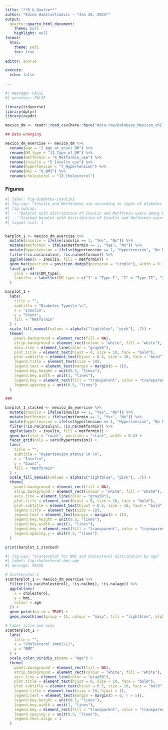 ```yaml
---
title: "**R & Quatro**"
author: "Edina Hadziselimovic — *Jan 26, 2024*"
output:
  quarto::quarto_html_document:
    theme: null
    highlight: null
format:
  html:
    theme: yeti
    toc: true
    
editor: source

execute:
  echo: false
  
---
```


```r
#| message: FALSE
#| warnings: FALSE

library(tidyverse)
library(dplyr)
library(readr)

mexico_dm <- readr::read_csv(here::here("data-raw/Database_Mexican_children_with_different_types_of_DM.csv"))

```


```r
## Data wranging

mexico_dm_exercise <- mexico_dm %>%
  rename(age = "2_Age_at_onset_DM") %>%
  rename(DM_type = "11_Type_of_DM") %>%
  rename(metformin = "4_Metformin_use") %>%
  rename(insulin = "5_Insulin_use") %>%
  rename(hypertension = "7_Hypertension") %>%
  rename(bmi = "9_BMI") %>%
  rename(cholesterol = "13_Cholesterol")

```

### Figures

```r
#| label: fig-diabetes-insulin1
#| fig-cap: "Insulin and Metformine use according to types of diabetes mellitus and hypertension status"
#| fig-subcap:
#|  - "Barplot with distribution of Insulin and Metformin users among DM patients, stratified by types of diabetes"
#|  - "Stacked barplot with distribution of Insulin and Metformin users among DM patients, stratified by hypertension status"
#| layout-ncol: 1


barplot_1 <- mexico_dm_exercise %>%
  mutate(insulin = ifelse(insulin == 1, "Yes", "No")) %>%
  mutate(metformin = ifelse(metformin == 1, "Yes", "No")) %>%
  mutate(hypertension = ifelse(hypertension == 1, "Hypertension", "No hypertension")) %>%
  filter(!is.na(insulin), !is.na(metformin)) %>%
  ggplot(aes(x = insulin, fill = metformin)) +
  geom_bar(position = position_dodge2(preserve = "single"), width = 0.7) +
  facet_grid(
    cols = vars(DM_type),
    labeller = labeller(DM_type = c("1" = "Type I", "2" = "Type II", "3" = "Type III", "4" = "Type IV"))
  )

barplot_1 +
  labs(
    title = "",
    subtitle = "Diabetes Types\n \n",
    x = "Insulin",
    y = "Count",
    fill = "Metformin"
  ) +
  scale_fill_manual(values = alpha(c("lightblue", "pink"), .7)) +
  theme(
    panel.background = element_rect(fill = NA),
    strip.background = element_rect(colour = "white", fill = "white"),
    axis.line = element_line(color = "gray50"),
    plot.title = element_text(hjust = 0, size = 10, face = "bold"),
    plot.subtitle = element_text(hjust = 0.5, size = 10, face = "bold"),
    legend.title = element_text(size = 10),
    legend.text = element_text(margin = margin(b = 1)),
    legend.key.height = unit(0.5, "lines"),
    legend.key.width = unit(1, "lines"),
    legend.key = element_rect(fill = "transparent", color = "transparent"),
    legend.spacing.y = unit(0.5, "lines")
  )

###

barplot_1_stacked <- mexico_dm_exercise %>%
  mutate(insulin = ifelse(insulin == 1, "Yes", "No")) %>%
  mutate(metformin = ifelse(metformin == 1, "Yes", "No")) %>%
  mutate(hypertension = ifelse(hypertension == 1, "Hypertension", "No hypertension")) %>%
  filter(!is.na(insulin), !is.na(metformin)) %>%
  ggplot(aes(x = insulin, fill = metformin)) +
  geom_bar(stat = "count", position = "stack", width = 0.4) +
  facet_grid(cols = vars(hypertension)) +
  labs(
    title = "",
    subtitle = "Hypertension status \n \n",
    x = "Insulin",
    y = "Count",
    fill = "Metformin"
  ) +
  scale_fill_manual(values = alpha(c("lightblue", "pink"), .7)) +
  theme(
    panel.background = element_rect(fill = NA),
    strip.background = element_rect(colour = "white", fill = "white"),
    axis.line = element_line(color = "gray50"),
    plot.title = element_text(hjust = 0, size = 10, face = "bold"),
    plot.subtitle = element_text(hjust = 0.5, size = 10, face = "bold"),
    legend.title = element_text(size = 10),
    legend.text = element_text(margin = margin(b = 1)),
    legend.key.height = unit(0.5, "lines"),
    legend.key.width = unit(1, "lines"),
    legend.key = element_rect(fill = "transparent", color = "transparent"),
    legend.spacing.y = unit(0.5, "lines")
  )

print(barplot_1_stacked)
```

```r
#| fig-cap: "Scatterplot for BMI and cholesterol distribution by age"
#| label: fig-cholesterol-bmi-age
#| message: FALSE

# Scatterplot 1
scatterplot_1 <- mexico_dm_exercise %>%
  filter(!is.na(cholesterol), !is.na(bmi), !is.na(age)) %>%
  ggplot(aes(
    x = cholesterol,
    y = bmi,
    colour = age
  )) +
  geom_point(na.rm = TRUE) +
  geom_smooth(aes(group = 1), colour = "navy", fill = "lightblue", alpha = 0.2)

# label title and exes
scatterplot_1 +
  labs(
    title = "",
    x = "Cholesterol (mmol/L)",
    y = "BMI"
  ) +
  scale_color_viridis_c(name = "Age") +
  theme(
    panel.background = element_rect(fill = NA),
    strip.background = element_rect(colour = "white", fill = "white"),
    axis.line = element_line(color = "gray50"),
    plot.title = element_text(hjust = 0, size = 10, face = "bold"),
    plot.subtitle = element_text(hjust = 0.5, size = 10, face = "bold"),
    legend.title = element_text(size = 10, hjust = 1),
    legend.text = element_text(margin = margin(b = 0, r = 5)),
    legend.key.height = unit(0.5, "lines"),
    legend.key.width = unit(1, "lines"),
    legend.key = element_rect(fill = "transparent", color = "transparent"),
    legend.spacing.y = unit(0.5, "lines"),
    legend.text.align = 1
  )
```
